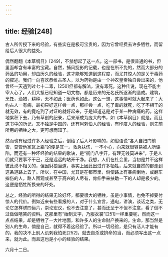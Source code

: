 ```yaml
---
---
---
```

title: 经验[248]
---




古人所传授下来的经验，有些实在是极可宝贵的，因为它曾经费去许多牺牲，而留给后人很大的益处。

偶然翻翻《本草纲目》[249]，不禁想起了这一点。这一部书，是很普通的书，但里面却含有丰富的宝藏。自然，捕风捉影的记载，也是在所不免的，然而大部分的药品的功用，却由历久的经验，这才能够知道到这程度，而尤其惊人的是关于毒药的叙述。我们一向喜欢恭维古圣人，以为药物是由一个神农皇帝独自尝出来的，他曾经一天遇到过七十二毒，[250]但都有解法，没有毒死。这种传说，现在不能主宰人心了。人们大抵已经知道一切文物，都是历来的无名氏所逐渐的造成。建筑，烹饪，渔猎，耕种，无不如此；医药也如此。这么一想，这事情可就大起来了：大约古人一有病，最初只好这样尝一点，那样尝一点，吃了毒的就死，吃了不相干的就无效，有的竟吃到了对证的就好起来，于是知道这是对于某一种病痛的药。这样地累积下去，乃有草创的纪录，后来渐成为庞大的书，如《本草纲目》就是。而且这书中的所记，又不独是中国的，还有阿剌伯人的经验，有印度人的经验，则先前所用的牺牲之大，更可想而知了。

然而也有经过许多人经验之后，倒给了后人坏影响的，如俗语说“各人自扫门前雪，莫管他家瓦上霜”的便是其一。救急扶伤，一不小心，向来就很容易被人所诬陷，而还有一种坏经验的结果的歌诀，是“衙门八字开，有理无钱莫进来”，于是人们就只要事不干己，还是远远的站开干净。我想，人们在社会里，当初是并不这样彼此漠不相关的，但因豺狼当道，事实上因此出过许多牺牲，后来就自然的都走到这条道路上去了。所以，在中国，尤其是在都市里，倘使路上有暴病倒地，或翻车摔伤的人，路人围观或甚至于高兴的人尽有，肯伸手来扶助一下的人却是极少的。这便是牺牲所换来的坏处。

总之，经验的所得的结果无论好坏，都要很大的牺牲，虽是小事情，也免不掉要付惊人的代价。例如近来有些看报的人，对于什么宣言，通电，讲演，谈话之类，无论它怎样骈四俪六，崇论宏议，也不去注意了，甚而还至于不但不注意，看了倒不过做做嘻笑的资料。这那里有“始制文字，乃服衣裳”[251]一样重要呢，然而这一点点结果，却是牺牲了一大片地面，和许多人的生命财产换来的。生命，那当然是别人的生命，倘是自己，就得不着这经验了。所以一切经验，是只有活人才能有的，我的决不上别人讥刺我怕死[252]，就去自杀或拚命的当，而必须写出这一点来，就为此。而且这也是小小的经验的结果。

六月十二日。